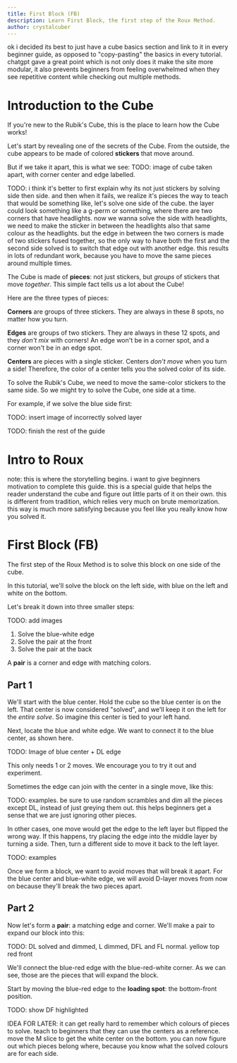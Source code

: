 ```yaml
---
title: First Block (FB)
description: Learn First Block, the first step of the Roux Method.
author: crystalcuber
---
```



ok i decided its best to just have a cube basics section and link to it in every beginner guide, as opposed to "copy-pasting" the basics in every tutorial. chatgpt gave a great point which is not only does it make the site more modular, it also prevents beginners from feeling overwhelmed when they see repetitive content while checking out multiple methods.


# Introduction to the Cube

If you're new to the Rubik's Cube, this is the place to learn how the Cube works!

Let's start by revealing one of the secrets of the Cube. From the outside, the cube appears to be made of colored **stickers** that move around.

But if we take it apart, this is what we see:
TODO: image of cube taken apart, with corner center and edge labelled.


TODO: i think it's better to first explain why its not just stickers by solving side then side.
and then when it fails, we realize it's pieces
the way to teach that would be something like, let's solve one side of the cube. the layer could look something like a g-perm or something, where there are two corners that have headlights. now we wanna solve the side with headlights, we need to make the sticker in between the headlights also that same colour as the headlights. but the edge in between the two corners is made of two stickers fused together, so the only way to have both the first and the second side solved is to switch that edge out with another edge. this results in lots of redundant work, because you have to move the same pieces around multiple times.


The Cube is made of **pieces**: not just stickers, but _groups_ of stickers that move _together_. This simple fact tells us a lot about the Cube!

Here are the three types of pieces:

**Corners** are groups of three stickers.
They are always in these 8 spots, no matter how you turn.

**Edges** are groups of two stickers.
They are always in these 12 spots, and they _don't mix_ with corners! An edge won't be in a corner spot, and a corner won't be in an edge spot.

**Centers** are pieces with a single sticker.
Centers _don't move_ when you turn a side! Therefore, the color of a center tells you the solved color of its side.

To solve the Rubik's Cube, we need to move the same-color stickers to the same side. So we might try to solve the Cube, one side at a time. 

For example, if we solve the blue side first:

TODO: insert image of incorrectly solved layer

TODO: finish the rest of the guide


# Intro to Roux

note: this is where the storytelling begins. i want to give beginners motivation to complete this guide. this is a special guide that helps the reader understand the cube and figure out little parts of it on their own. this is different from tradition, which relies very much on brute memorization. this way is much more satisfying because you feel like you really know how you solved it.

# First Block (FB)

The first step of the Roux Method is to solve this block on one side of the cube.

<TwistyPlayer
  rotateStickering="x2 y"
  controlPanel="none"
  className="size-48"
  cameraLatitude="-20"
  cameraLongitude="-30"
  experimentalStickeringMaskOrbits={STICKERINGS.FB}
/>

In this tutorial, we'll solve the block on the left side, with blue on the left and white on the bottom.

Let's break it down into three smaller steps:

TODO: add images
1. Solve the blue-white edge
2. Solve the pair at the front
3. Solve the pair at the back

A **pair** is a corner and edge with matching colors.

## Part 1

We'll start with the blue center. Hold the cube so the blue center is on the left. That center is now considered "solved", and we'll keep it on the left for the _entire solve_. So imagine this center is tied to your left hand.

Next, locate the blue and white edge. We want to connect it to the blue center, as shown here.

TODO: Image of blue center + DL edge

This only needs 1 or 2 moves. We encourage you to try it out and experiment.

Sometimes the edge can join with the center in a single move, like this:

TODO: examples. be sure to use random scrambles and dim all the pieces except DL, instead of just greying them out. this helps beginners get a sense that we are just ignoring other pieces.

In other cases, one move would get the edge to the left layer but flipped the wrong way. If this happens, try placing the edge into the middle layer by turning a side. Then, turn a different side to move it back to the left layer.

TODO: examples

Once we form a block, we want to avoid moves that will break it apart. For the blue center and blue-white edge, we will avoid D-layer moves from now on because they'll break the two pieces apart.

## Part 2

Now let's form a **pair**: a matching edge and corner. We'll make a pair to expand our block into this:

TODO: DL solved and dimmed, L dimmed, DFL and FL normal. yellow top red front

We'll connect the blue-red edge with the blue-red-white corner. As we can see, those are the pieces that will expand the block.

Start by moving the blue-red edge to the **loading spot**: the bottom-front position.

TODO: show DF highlighted





IDEA FOR LATER: it can get really hard to remember which colours of pieces to solve. teach to beginners that they can use the centers as a reference. move the M slice to get the white center on the bottom. you can now figure out which pieces belong where, because you know what the solved colours are for each side.